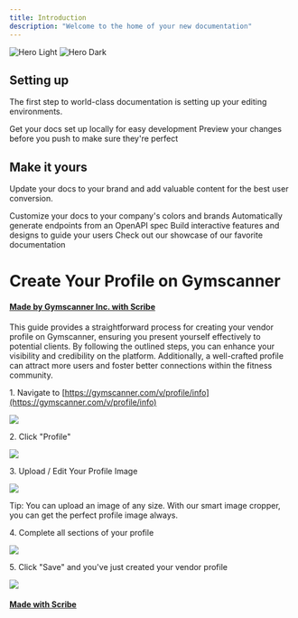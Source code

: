 ```yaml
---
title: Introduction
description: "Welcome to the home of your new documentation"
---
```


<img
  className="block dark:hidden"
  src="/images/hero-light.png"
  alt="Hero Light"
/>
<img
  className="hidden dark:block"
  src="/images/hero-dark.png"
  alt="Hero Dark"
/>

## Setting up

The first step to world-class documentation is setting up your editing environments.

<CardGroup cols={2}>
  <Card
    title="Edit Your Docs"
    icon="pen-to-square"
    href="https://mintlify.com/docs/quickstart"
  >
    Get your docs set up locally for easy development
  </Card>
  <Card
    title="Preview Changes"
    icon="image"
    href="https://mintlify.com/docs/development"
  >
    Preview your changes before you push to make sure they're perfect
  </Card>
</CardGroup>

## Make it yours

Update your docs to your brand and add valuable content for the best user conversion.

<CardGroup cols={2}>
  <Card
    title="Customize Style"
    icon="palette"
    href="https://mintlify.com/docs/settings/global"
  >
    Customize your docs to your company's colors and brands
  </Card>
  <Card
    title="Reference APIs"
    icon="code"
    href="https://mintlify.com/docs/api-playground/openapi"
  >
    Automatically generate endpoints from an OpenAPI spec
  </Card>
  <Card
    title="Add Components"
    icon="screwdriver-wrench"
    href="https://mintlify.com/docs/content/components/accordions"
  >
    Build interactive features and designs to guide your users
  </Card>
  <Card
    title="Get Inspiration"
    icon="stars"
    href="https://mintlify.com/customers"
  >
    Check out our showcase of our favorite documentation
  </Card>
</CardGroup>


# Create Your Profile on Gymscanner
#### [Made by Gymscanner Inc. with Scribe](https://scribehow.com/shared/Create_Your_Profile_on_Gymscanner__WOCQgoPdQjilg51YCcE4bg)
This guide provides a straightforward process for creating your vendor profile on Gymscanner, ensuring you present yourself effectively to potential clients. By following the outlined steps, you can enhance your visibility and credibility on the platform. Additionally, a well-crafted profile can attract more users and foster better connections within the fitness community.

1\. Navigate to [https://gymscanner.com/v/profile/info](https://gymscanner.com/v/profile/info)

![](https://ajeuwbhvhr.cloudimg.io/https://colony-recorder.s3.amazonaws.com/files/2025-06-02/7e189424-f50e-4d26-bd1a-45de467898b7/ascreenshot.jpeg?tl_px=82,70&br_px=1458,840&force_format=jpeg&q=100&width=1120.0)


2\. Click "Profile"

![](https://ajeuwbhvhr.cloudimg.io/https://colony-recorder.s3.amazonaws.com/files/2025-06-02/7e189424-f50e-4d26-bd1a-45de467898b7/ascreenshot.jpeg?tl_px=0,0&br_px=1376,769&force_format=jpeg&q=100&width=1120.0&wat=1&wat_opacity=0.7&wat_gravity=northwest&wat_url=https://colony-recorder.s3.us-west-1.amazonaws.com/images/watermarks/FB923C_standard.png&wat_pad=16,66)


3\. Upload / Edit Your Profile Image

![](https://ajeuwbhvhr.cloudimg.io/https://colony-recorder.s3.amazonaws.com/files/2025-06-02/9cd412ac-79dd-4cbf-abcb-52981288d283/ascreenshot.jpeg?tl_px=0,0&br_px=1376,769&force_format=jpeg&q=100&width=1120.0&wat=1&wat_opacity=0.7&wat_gravity=northwest&wat_url=https://colony-recorder.s3.us-west-1.amazonaws.com/images/watermarks/FB923C_standard.png&wat_pad=349,213)


Tip: You can upload an image of any size. With our smart image cropper, you can get the perfect profile image always.


4\. Complete all sections of your profile

![](https://ajeuwbhvhr.cloudimg.io/https://colony-recorder.s3.amazonaws.com/files/2025-06-02/de1dc663-1f83-4e7e-b0e8-ee6e6f0cfa89/ascreenshot.jpeg?tl_px=164,0&br_px=1541,769&force_format=jpeg&q=100&width=1120.0&wat=1&wat_opacity=0.7&wat_gravity=northwest&wat_url=https://colony-recorder.s3.us-west-1.amazonaws.com/images/watermarks/FB923C_standard.png&wat_pad=1079,38)


5\. Click "Save" and you've just created your vendor profile

![](https://ajeuwbhvhr.cloudimg.io/https://colony-recorder.s3.amazonaws.com/files/2025-06-02/c8bfedcc-66f9-4412-8b25-761923b4eaab/ascreenshot.jpeg?tl_px=0,141&br_px=1376,911&force_format=jpeg&q=100&width=1120.0&wat=1&wat_opacity=0.7&wat_gravity=northwest&wat_url=https://colony-recorder.s3.us-west-1.amazonaws.com/images/watermarks/FB923C_standard.png&wat_pad=257,458)
#### [Made with Scribe](https://scribehow.com/shared/Create_Your_Profile_on_Gymscanner__WOCQgoPdQjilg51YCcE4bg)
